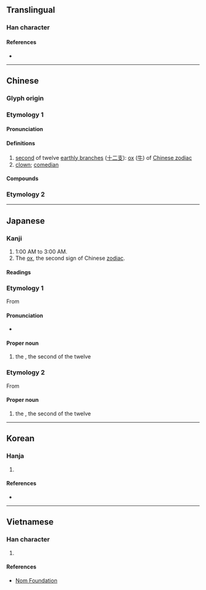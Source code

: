 {{character info/new}}
{{also|醜}}
==Translingual==
{{stroke order|type=animate}}

===Han character===
{{Han char|rn=1|rad=一|as=03|sn=4|four=17105|canj=NG}}

====References====
* {{Han ref|kx=0077.040|dkj=00023|dj=0154.040|hdz=10012.070|uh=4E11|ud=19985|bh=A4A1|bd=42145}}

----

==Chinese==

===Glyph origin===
{{Han etym}}

===Etymology 1===
{{zh-forms}}

====Pronunciation====
{{zh-pron
|m=chǒu
|c=cau2
|h=pfs=chhú
|mn=qz,tw,xm:thiú/zz:thiúⁿ
|mc=y
|oc=y
|ma=Zh-chou.ogg
|cat=a
}}

====Definitions====
{{zh-hanzi}}

# [[second]] of twelve [[earthly branch]]es ([[十二支]]): [[ox]] ([[牛]]) of [[w:Chinese zodiac|Chinese zodiac]]
# [[clown]]; [[comedian]]

====Compounds====
{{zh-der|小丑}}

===Etymology 2===
{{zh-see|醜||ugly}}

----

==Japanese==

===Kanji===
{{ja-kanji|grade=n|rs=一03}}

# 1:00 AM to 3:00 AM.
# The [[ox]], the second sign of Chinese [[zodiac]].

====Readings====
{{ja-readings
|goon=[[ちゅう]] (chū)
|kanon=[[ちゅう]] (chū)
|kun=[[うし]] (ushi)
|nanori=[[ひろ]] (hiro)
}}

===Etymology 1===
{{ja-kanjitab|うし|yomi=k}}
{{wp|lang=ja}}
From {{m|ja|牛|tr=ushi||[[bull]]; [[cow]]; [[ox]]}}

====Pronunciation====
{{ja-pron|acc=0|y=k|うし}}
* {{hmp|lang=ja|sort=うし|牛}}

====Proper noun====
{{ja-pos|proper|うし}}

# the {{w|Ox (zodiac)|Ox}}, the second of the twelve {{w|Earthly Branches}}

===Etymology 2===
{{ja-kanjitab|ちゅう|yomi=o}}
From {{der|ja|ltc|丑|tr=trhjuw<sup>X</sup>|sort=ちゅう}}

====Proper noun====
{{ja-pos|proper|ちゅう|hhira=ちう}}

# the {{w|Ox (zodiac)|Ox}}, the second of the twelve {{w|Earthly Branches}}

{{cln|ja|words with multiple readings}}
{{C|ja|Earthly Branches|sort=うし}}

----

==Korean==

===Hanja===
{{ko-hanja|hangeul=[[축]], [[추]]|rv=chuk, chu|mr=ch'uk, ch'u|eumhun=[[소]], [[이름]]|ehrv=so, ileum|ehmr=so, irǔm|ehy=}}

# {{defn|lang=ko|sort=一03}}

====References====
* {{Hanja ref|nav=11990}}

----

==Vietnamese==

===Han character===
{{vi-hantu|[[sửu]], [[giấu]], [[sấu]], [[xấu]]|rs=一03}}

# {{defn|lang=vi|sort=一03}}

====References====
* [http://nomfoundation.org/common/nom_details.php?codepoint=4e11&img=1 Nom Foundation]